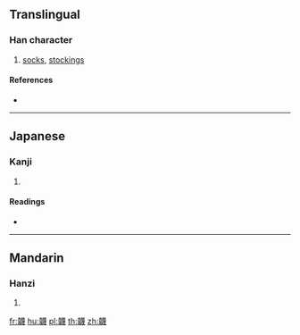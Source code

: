 {{character info/new}}
{{also|襪}}
==Translingual==

===Han character===
{{Han char|rn=178|rad=韋|as=15|sn=24|four=|canj=DQTWI}}

# [[socks]], [[stockings]]

====References====
* {{Han ref|kx=1395.320|dkj=43226|dj=1911.150|hdz=74512.020|uh=97E4|ud=38884}}

----

==Japanese==

===Kanji===
{{ja-kanji|grade=|rs=韋15}}

# {{defn|lang=ja|sort=韋15}}

====Readings====
* {{ja-readings|on=[[ばつ]] (batsu), [[まち]] (machi), [[べつ]] (betsu)|kun=[[たび]] (tabi), [[くつした]] (kutsushita)}}

----

==Mandarin==

===Hanzi===
{{cmn-hanzi|pin=[[wà]] ([[wa4]])|wg=wa<sup>4</sup>}}

# {{defn|lang=cmn|sort=韋15}}

[[fr:韤]]
[[hu:韤]]
[[pl:韤]]
[[th:韤]]
[[zh:韤]]